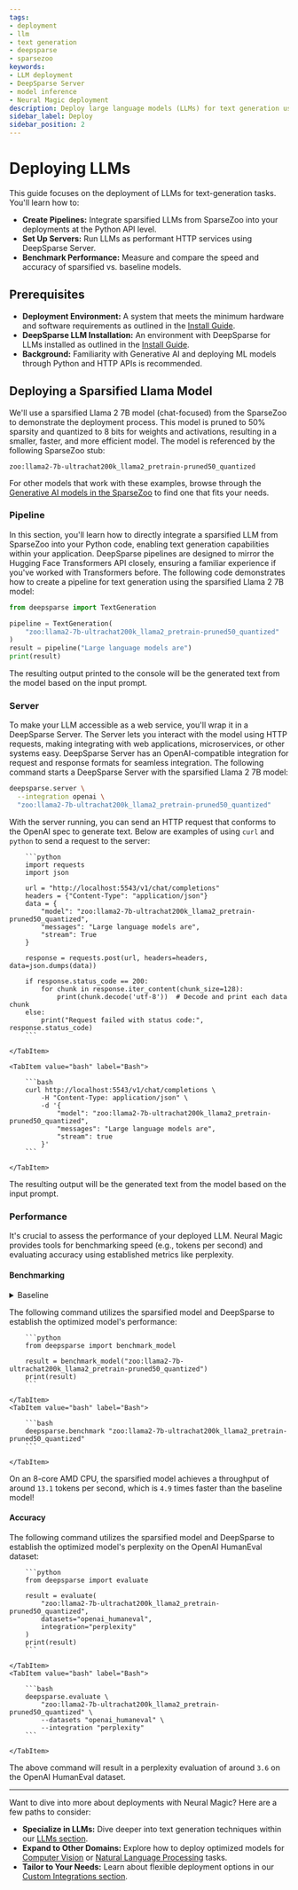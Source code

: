 ```yaml
---
tags:
- deployment
- llm
- text generation
- deepsparse
- sparsezoo
keywords:
- LLM deployment
- DeepSparse Server
- model inference
- Neural Magic deployment
description: Deploy large language models (LLMs) for text generation using Neural Magic's DeepSparse. This doc includes code examples, performance benchmarking, and server setup.
sidebar_label: Deploy
sidebar_position: 2
---
```


# Deploying LLMs

This guide focuses on the deployment of LLMs for text-generation tasks. You'll learn how to:

- <b>Create Pipelines:</b> Integrate sparsified LLMs from SparseZoo into your deployments at the Python API level.
- <b>Set Up Servers:</b> Run LLMs as performant HTTP services using DeepSparse Server.
- <b>Benchmark Performance:</b> Measure and compare the speed and accuracy of sparsified vs. baseline models.

## Prerequisites

- <b>Deployment Environment:</b> A system that meets the minimum hardware and software requirements as outlined in the [Install Guide](./install/#prerequisites).
- <b>DeepSparse LLM Installation:</b> An environment with DeepSparse for LLMs installed as outlined in the [Install Guide](./install#llms---causal-language-modeling).
- <b>Background:</b> Familiarity with Generative AI and deploying ML models through Python and HTTP APIs is recommended.

## Deploying a Sparsified Llama Model

We'll use a sparsified Llama 2 7B model (chat-focused) from the SparseZoo to demonstrate the deployment process.
This model is pruned to 50% sparsity and quantized to 8 bits for weights and activations, resulting in a smaller, faster, and more efficient model.
The model is referenced by the following SparseZoo stub:
```text
zoo:llama2-7b-ultrachat200k_llama2_pretrain-pruned50_quantized
```

For other models that work with these examples, browse through the [Generative AI models in the SparseZoo](https://sparsezoo.neuralmagic.com/?modelSet=generative_ai) to find one that fits your needs.

### Pipeline

In this section, you'll learn how to directly integrate a sparsified LLM from SparseZoo into your Python code, enabling text generation capabilities within your application.
DeepSparse pipelines are designed to mirror the Hugging Face Transformers API closely, ensuring a familiar experience if you've worked with Transformers before.
The following code demonstrates how to create a pipeline for text generation using the sparsified Llama 2 7B model:

```python
from deepsparse import TextGeneration

pipeline = TextGeneration(
    "zoo:llama2-7b-ultrachat200k_llama2_pretrain-pruned50_quantized"
)
result = pipeline("Large language models are")
print(result)
```

The resulting output printed to the console will be the generated text from the model based on the input prompt.

### Server

To make your LLM accessible as a web service, you'll wrap it in a DeepSparse Server.
The Server lets you interact with the model using HTTP requests, making integrating with web applications, microservices, or other systems easy.
DeepSparse Server has an OpenAI-compatible integration for request and response formats for seamless integration.
The following command starts a DeepSparse Server with the sparsified Llama 2 7B model:

```bash
deepsparse.server \
  --integration openai \
  "zoo:llama2-7b-ultrachat200k_llama2_pretrain-pruned50_quantized"
```

With the server running, you can send an HTTP request that conforms to the OpenAI spec to generate text.
Below are examples of using `curl` and `python` to send a request to the server:
<Tabs>
    <TabItem value="python" label="Python" default>

        ```python
        import requests
        import json

        url = "http://localhost:5543/v1/chat/completions"
        headers = {"Content-Type": "application/json"}
        data = {
            "model": "zoo:llama2-7b-ultrachat200k_llama2_pretrain-pruned50_quantized",
            "messages": "Large language models are",
            "stream": True
        }

        response = requests.post(url, headers=headers, data=json.dumps(data))

        if response.status_code == 200:
            for chunk in response.iter_content(chunk_size=128):
                print(chunk.decode('utf-8'))  # Decode and print each data chunk
        else:
            print("Request failed with status code:", response.status_code)
        ```

    </TabItem>

    <TabItem value="bash" label="Bash">

        ```bash
        curl http://localhost:5543/v1/chat/completions \
            -H "Content-Type: application/json" \
            -d '{
                "model": "zoo:llama2-7b-ultrachat200k_llama2_pretrain-pruned50_quantized",
                "messages": "Large language models are",
                "stream": true
            }'
        ```

    </TabItem>
</Tabs>

The resulting output will be the generated text from the model based on the input prompt.

### Performance

It's crucial to assess the performance of your deployed LLM.
Neural Magic provides tools for benchmarking speed (e.g., tokens per second) and evaluating accuracy using established metrics like perplexity.

#### Benchmarking

<details>
    <summary>Baseline</summary>

    To compare the performance of the sparsified model, we utilize a baseline, unoptimized version of the model from the SparseZoo.
    The stub for the corresponding model is:
    ```text
    zoo:llama2-7b-llama2_pretrain-base
    ```

    The following command utilizes the baseline stub and DeepSparse to establish the unoptimized model's performance:

    <Tabs>
        <TabItem value="python" label="Python" default>

            ```python
            from deepsparse import benchmark_model

            result = benchmark_model("zoo:llama2-7b-llama2_pretrain-base")
            print(result)
            ```

        </TabItem>
        <TabItem value="bash" label="Bash">

            ```bash
            deepsparse.benchmark "zoo:llama2-7b-llama2_pretrain-base"
            ```

        </TabItem>
    </Tabs>

    On an 8-core AMD CPU, the baseline model achieves a throughput around `2.7` tokens per second.
</details>

The following command utilizes the sparsified model and DeepSparse to establish the optimized model's performance:
<Tabs>
    <TabItem value="python" label="Python" default>

        ```python
        from deepsparse import benchmark_model

        result = benchmark_model("zoo:llama2-7b-ultrachat200k_llama2_pretrain-pruned50_quantized")
        print(result)
        ```

    </TabItem>
    <TabItem value="bash" label="Bash">

        ```bash
        deepsparse.benchmark "zoo:llama2-7b-ultrachat200k_llama2_pretrain-pruned50_quantized"
        ```

    </TabItem>
</Tabs>

On an 8-core AMD CPU, the sparsified model achieves a throughput of around `13.1` tokens per second, which is `4.9` times faster than the baseline model!

#### Accuracy

The following command utilizes the sparsified model and DeepSparse to establish the optimized model's perplexity on the OpenAI HumanEval dataset:
<Tabs>
    <TabItem value="python" label="Python" default>

        ```python
        from deepsparse import evaluate

        result = evaluate(
            "zoo:llama2-7b-ultrachat200k_llama2_pretrain-pruned50_quantized",
            datasets="openai_humaneval",
            integration="perplexity"
        )
        print(result)
        ```

    </TabItem>
    <TabItem value="bash" label="Bash">

        ```bash
        deepsparse.evaluate \
            "zoo:llama2-7b-ultrachat200k_llama2_pretrain-pruned50_quantized" \
            --datasets "openai_humaneval" \
            --integration "perplexity"
        ```

    </TabItem>
</Tabs>

The above command will result in a perplexity evaluation of around `3.6` on the OpenAI HumanEval dataset.

---

Want to dive into more about deployments with Neural Magic? Here are a few paths to consider:

- <b>Specialize in LLMs:</b> Dive deeper into text generation techniques within our [LLMs section](../llms).
- <b>Expand to Other Domains:</b> Explore how to deploy optimized models for [Computer Vision](../computer-vision) or [Natural Language Processing](../nlp) tasks.
- <b>Tailor to Your Needs:</b> Learn about flexible deployment options in our [Custom Integrations section](../custom-integrations).
